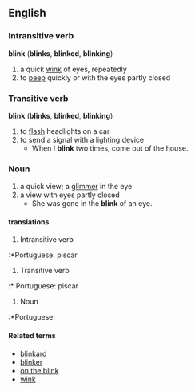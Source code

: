 ==English==
=== Intransitive verb ===
'''blink''' ('''blinks''', '''blinked''', '''blinking''')
# a quick [[wink]] of eyes, repeatedly
# to [[peep]] quickly or with the eyes partly closed
=== Transitive verb ===
'''blink''' ('''blinks''', '''blinked''', '''blinking''')
# to [[flash]] headlights on a car
# to send a signal with a lighting device
#* When I '''blink''' two times, come out of the house.
=== Noun ===
# a quick view; a [[glimmer]] in the eye
# a view with eyes partly closed
#* She was gone in the '''blink''' of an eye.

==== translations ====

# Intransitive verb
:*Portuguese: piscar

# Transitive verb
:* Portuguese: piscar

# Noun
:*Portuguese:

==== Related terms ====
*[[blinkard]]
*[[blinker]]
*[[on the blink]]
*[[wink]]